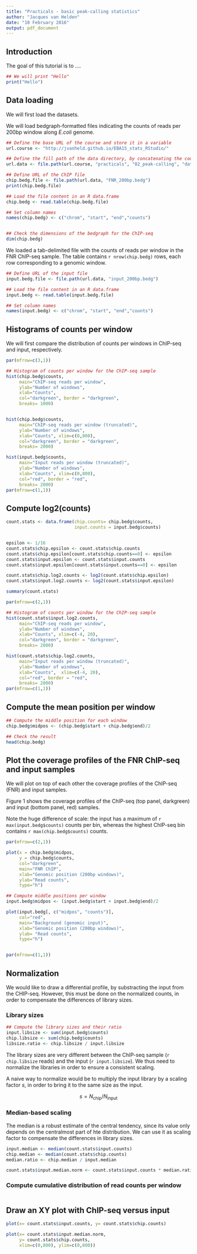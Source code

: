 ```yaml
---
title: "Practicals - basic peak-calling statistics"
author: "Jacques van Helden"
date: "10 February 2016"
output: pdf_document
---
```


## Introduction


The goal of this tutorial is to ....

```r
## We will print "Hello"
print("Hello")
```


## Data loading

We will first load the datasets.

We will load bedgraph-formatted files indicating the counts of reads per 200bp window along *E.coli* genome. 


```r
## Define the base URL of the course and store it in a variable
url.course <- "http://jvanheld.github.io/EBA15_stats_RStudio/"

## Define the fill path of the data directory, by concatenating the course URL and all the successive folders
url.data <- file.path(url.course, "practicals", "02_peak-calling", "data")

```


```r

## Define URL of the ChIP file
chip.bedg.file <- file.path(url.data, "FNR_200bp.bedg")
print(chip.bedg.file)

## Load the file content in an R data.frame
chip.bedg <- read.table(chip.bedg.file)

## Set column names
names(chip.bedg) <- c("chrom", "start", "end","counts")


## Check the dimensions of the bedgraph for the ChIP-seq
dim(chip.bedg)
```

We loaded a tab-delimited file with the counts of reads per window in the FNR ChIP-seq sample. The table contains `r nrow(chip.bedg)` rows, each row corresponding to a genomic window. 


```r
## Define URL of the input file
input.bedg.file <- file.path(url.data, "input_200bp.bedg")

## Load the file content in an R data.frame
input.bedg <- read.table(input.bedg.file)

## Set column names
names(input.bedg) <- c("chrom", "start", "end","counts")

```

## Histograms of counts per window

We will first compare the distribution of counts per windows in ChIP-seq and input, respectively. 

```r

par(mfrow=c(3,1))

## Histogram of counts per window for the ChIP-seq sample
hist(chip.bedg$counts,
     main="ChIP-seq reads per window",
     ylab="Number of windows",
     xlab="Counts",
     col="darkgreen", border = "darkgreen",
     breaks= 1000)


hist(chip.bedg$counts,
     main="ChIP-seq reads per window (truncated)",
     ylab="Number of windows",
     xlab="Counts", xlim=c(0,800),
     col="darkgreen", border = "darkgreen",
     breaks= 2000)

hist(input.bedg$counts,
     main="Input reads per window (truncated)",
     ylab="Number of windows",
     xlab="Counts", xlim=c(0,800),
     col="red", border = "red",
     breaks= 2000)
par(mfrow=c(1,1))

```

## Compute log2(counts)

```r

count.stats <- data.frame(chip.counts= chip.bedg$counts,
                          input.counts = input.bedg$counts)


epsilon <- 1/16
count.stats$chip.epsilon <- count.stats$chip.counts
count.stats$chip.epsilon[count.stats$chip.counts==0] <- epsilon
count.stats$input.epsilon <- count.stats$input.counts
count.stats$input.epsilon[count.stats$input.counts==0] <- epsilon

count.stats$chip.log2.counts <- log2(count.stats$chip.epsilon)
count.stats$input.log2.counts <- log2(count.stats$input.epsilon)

summary(count.stats)

```

```r

par(mfrow=c(2,1))

## Histogram of counts per window for the ChIP-seq sample
hist(count.stats$input.log2.counts,
     main="ChIP-seq reads per window",
     ylab="Number of windows",
     xlab="Counts", xlim=c(-4, 20),
     col="darkgreen", border = "darkgreen",
     breaks= 2000)

hist(count.stats$chip.log2.counts,
     main="Input reads per window (truncated)",
     ylab="Number of windows",
     xlab="Counts",  xlim=c(-4, 20), 
     col="red", border = "red",
     breaks= 2000)
par(mfrow=c(1,1))

```


## Compute the mean position per window

```r

## Compute the middle position for each window
chip.bedg$midpos <- (chip.bedg$start + chip.bedg$end)/2

## Check the result
head(chip.bedg)
```

## Plot the coverage profiles of the FNR ChIP-seq and input samples

We will plot on top of each other the coverage profiles of the ChIP-seq (FNR) and input samples. 

Figure 1 shows the coverage profiles of the ChIP-seq (top panel, darkgreen) and input (bottom panel, red) samples. 

Note the huge difference of scale: the input has a maximum of `r max(input.bedg$counts)` counts per bin, whereas the highest ChIP-seq bin contains `r max(chip.bedg$counts)` counts.

```r

par(mfrow=c(2,1))

plot(x = chip.bedg$midpos, 
     y = chip.bedg$counts,
     col="darkgreen", 
     main="FNR ChIP",
     xlab="Genomic position (200bp windows)", 
     ylab="Read counts",
     type="h")

## Compute middle positions per window
input.bedg$midpos <- (input.bedg$start + input.bedg$end)/2

plot(input.bedg[, c("midpos", "counts")], 
     col="red", 
     main="Background (genomic input)",
     xlab="Genomic position (200bp windows)", 
     ylab= "Read counts",
     type="h")


par(mfrow=c(1,1))

```


## Normalization


We would like to draw a differential profile, by substracting the input from the CHIP-seq. However, this must be done on the normalized counts, in order to compensate the differences of library sizes. 

### Library sizes

```r
## Compute the library sizes and their ratio
input.libsize <- sum(input.bedg$counts)
chip.libsize <- sum(chip.bedg$counts)
libsize.ratio <- chip.libsize / input.libsize
```


The library sizes are very different between the ChIP-seq sample (`r chip.libsize` reads) and the input (`r input.libsize`). We thus need to normalize the libraries in order to ensure a consistent scaling. 

A naive way to normalize would be to multiply the input library by a scaling factor $s$, in order to bring it to the same size as the input. 

$$s = N_{\text{chip}} / N_{\text{input}}$$


### Median-based scaling

The median is a robust estimate of the central tendency, since its value only depends on the centralmost part of hte distribution. We can use it as scaling factor to compensate the differences in library sizes.

```r

input.median <- median(count.stats$input.counts)
chip.median <- median(count.stats$chip.counts)
median.ratio <- chip.median / input.median

count.stats$input.median.norm <- count.stats$input.counts * median.ratio
```




### Compute cumulative distribution of read counts per window

```r

```


## Draw an XY plot with ChIP-seq versus input 


```r
plot(x= count.stats$input.counts, y= count.stats$chip.counts)

plot(x= count.stats$input.median.norm, 
     y= count.stats$chip.counts, 
     xlim=c(0,800), ylim=c(0,800))

```

